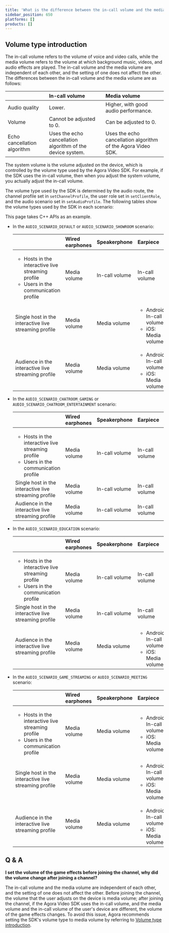 ```yaml
---
title: 'What is the difference between the in-call volume and the media volume?'
sidebar_position: 650
platforms: []
products: []
---
```


<a name="volume_type"></a>
## Volume type introduction

The in-call volume refers to the volume of voice and video calls, while the media volume refers to the volume at which background music, videos, and audio effects are played. The in-call volume and the media volume are independent of each other, and the setting of one does not affect the other. The differences between the in-call volume and the media volume are as follows:

|                             | In-call volume                                             | Media volume                                               |
| :-------------------------- | :--------------------------------------------------------- | :--------------------------------------------------------- |
| Audio quality               | Lower.                                                     | Higher, with good audio performance.                       |
| Volume                      | Cannot be adjusted to 0.                                   | Can be adjusted to 0.                                      |
| Echo cancellation algorithm | Uses the echo cancellation algorithm of the device system. | Uses the echo cancellation algorithm of the Agora Video SDK. |

The system volume is the volume adjusted on the device, which is controlled by the volume type used by the Agora Video SDK. For example, if the SDK uses the in-call volume, then when you adjust the system volume, you actually adjust the in-call volume.

The volume type used by the SDK is determined by the audio route, the channel profile set in `setChannelProfile`, the user role set in `setClientRole`, and the audio scenario set in `setAudioProfile`. The following tables show the volume types used by the SDK in each scenario:

<div class="alert note">This page takes C++ APIs as an example.</div>

- In the `AUDIO_SCENARIO_DEFAULT` or `AUDIO_SCENARIO_SHOWROOM` scenario:

  |                                                              | Wired earphones | Speakerphone | Earpiece | Bluetooth devices |
  | :----------------------------------------------------------- | :-------------- | :----------------------- | :---------------- | :---------------- |
  | <ul><li>Hosts in the interactive live streaming profile</li><li>Users in the communication profile</li></ul> | Media volume    | In-call volume     | In-call volume      | In-call volume    |
  | Single host in the interactive live streaming profile        | Media volume    | Media volume    | <ul><li>Android: In-call volume</li><li>iOS: Media volume</li></ul>         | In-call volume    |
  | Audience in the interactive live streaming profile           | Media volume    | Media volume      | <ul><li>Android: In-call volume</li><li>iOS: Media volume</li></ul>       | Media volume      |

- In the `AUDIO_SCENARIO_CHATROOM_GAMING` or `AUDIO_SCENARIO_CHATROOM_ENTERTAINMENT` scenario:

  |                                                              | Wired earphones | Speakerphone | Earpiece | Bluetooth devices |
  | :----------------------------------------------------------- | :-------------- | :----------------------- | :---------------- | :---------------- |
  | <ul><li>Hosts in the interactive live streaming profile</li><li>Users in the communication profile</li></ul> | Media volume    | In-call volume      | In-call volume     | In-call volume    |
  | Single host in the interactive live streaming profile        | Media volume    | In-call volume    | In-call volume       | In-call volume    |
  | Audience in the interactive live streaming profile           | Media volume    | In-call volume     | In-call volume      | In-call volume    |

- In the `AUDIO_SCENARIO_EDUCATION` scenario:

  |                                                              | Wired earphones | Speakerphone | Earpiece | Bluetooth devices |
  | :----------------------------------------------------------- | :-------------- | :----------------------- | :---------------- | :---------------- |
  | <ul><li>Hosts in the interactive live streaming profile</li><li>Users in the communication profile</li></ul> | Media volume    | In-call volume       | In-call volume    | In-call volume    |
  | Single host in the interactive live streaming profile        | Media volume    | In-call volume      | In-call volume     | In-call volume    |
  | Audience in the interactive live streaming profile           | Media volume    | Media volume     | <ul><li>Android: In-call volume</li><li>iOS: Media volume</li></ul>        | Media volume      |

- In the `AUDIO_SCENARIO_GAME_STREAMING` or `AUDIO_SCENARIO_MEETING` scenario:

  |                                                              | Wired earphones | Speakerphone | Earpiece | Bluetooth devices |
  | :----------------------------------------------------------- | :-------------- | :----------------------- | :---------------- | :---------------- |
  | <ul><li>Hosts in the interactive live streaming profile</li><li>Users in the communication profile</li></ul> | Media volume    | Media volume     | <ul><li>Android: In-call volume</li><li>iOS: Media volume</li></ul>        | <ul><li>Android: In-call volume</li><li>iOS: Media volume</li></ul>     |
  | Single host in the interactive live streaming profile        | Media volume    | Media volume     | <ul><li>Android: In-call volume</li><li>iOS: Media volume</li></ul>        | <ul><li>Android: In-call volume</li><li>iOS: Media volume</li></ul>      |
  | Audience in the interactive live streaming profile           | Media volume    | Media volume      | <ul><li>Android: In-call volume</li><li>iOS: Media volume</li></ul>       | Media volume      |

## Q & A

**I set the volume of the game effects before joining the channel, why did the volume change after joining a channel?**

The in-call volume and the media volume are independent of each other, and the setting of one does not affect the other. Before joining the channel, the volume that the user adjusts on the device is media volume; after joining the channel, if the Agora Video SDK uses the in-call volume, and the media volume and the in-call volume of the user's device are different, the volume of the game effects changes. To avoid this issue, Agora recommends setting the SDK's volume type to media volume by referring to [Volume type introduction](../../help/integration-issues/system_volume).